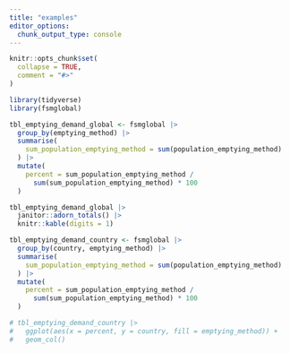 ```yaml
---
title: "examples"
editor_options: 
  chunk_output_type: console
---
```


```r
knitr::opts_chunk$set(
  collapse = TRUE,
  comment = "#>"
)
```

```r
library(tidyverse)
library(fsmglobal)
```

```r
tbl_emptying_demand_global <- fsmglobal |> 
  group_by(emptying_method) |> 
  summarise(
    sum_population_emptying_method = sum(population_emptying_method)
  ) |> 
  mutate(
    percent = sum_population_emptying_method / 
      sum(sum_population_emptying_method) * 100
  )
```

```r
tbl_emptying_demand_global |> 
  janitor::adorn_totals() |> 
  knitr::kable(digits = 1) 
```

```r
tbl_emptying_demand_country <- fsmglobal |> 
  group_by(country, emptying_method) |> 
  summarise(
    sum_population_emptying_method = sum(population_emptying_method)
  ) |> 
  mutate(
    percent = sum_population_emptying_method / 
      sum(sum_population_emptying_method) * 100
  )
```

```r
# tbl_emptying_demand_country |> 
#   ggplot(aes(x = percent, y = country, fill = emptying_method)) +
#   geom_col()
```

